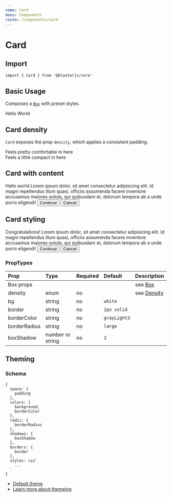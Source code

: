 ```yaml
---
name: Card
menu: Components
route: /components/card
---
```



# Card

## Import
`import { Card } from '@blasterjs/core'`

## Basic Usage

Composes a [`Box`](/typography/box) with preset styles.

<Playground>
  <Card>
    Hello World
  </Card>
</Playground>

## Card density

`Card` exposes the prop `density`, which applies a consistent padding.

<Playground>
  <Card density="comfortable">
    Feels pretty comfortable in here
  </Card>
  <br />
  <Card density="compact">
    Feels a little compact in here
  </Card>
</Playground>

## Card with content

<Playground>
  <Card density="comfortable">
    <Heading tag="h4">Hello world</Heading>
    <Text tag="p" mb="30px">Lorem ipsum dolor, sit amet consectetur adipisicing elit. Id magni repellendus illum quasi, officiis assumenda facere inventore accusamus maiores soluta, qui quibusdam et, dolorum tempora ab a unde porro eligendi!</Text>
    <Button appearance="prominent">Continue</Button>
    <Button appearance="minimal">Cancel</Button>
  </Card>
</Playground>

## Card styling

<Playground>
  <Card
    density="comfortable"
    boxShadow="4"
    bg="primaryTint"
    borderColor="primaryShade"
  >
    <Heading tag="h4">
      Congratulations!
    </Heading>
    <Text tag="p" mb="30px">
      Lorem ipsum dolor, sit amet consectetur adipisicing elit. Id magni repellendus illum quasi, officiis assumenda facere inventore accusamus maiores soluta, qui quibusdam et, dolorum tempora ab a unde porro eligendi!
    </Text>
    <Button appearance="prominent">Continue</Button>
    <Button appearance="minimal">Cancel</Button>
  </Card>
</Playground>

### PropTypes
| Prop | Type | Required | Default | Description |
|:-----|:-----|:---------|:--------|:------------|
| Box props | | | | see [Box](/primitives/) |
| density | enum | no |  | see [Density](/common/density) |
| bg | string | no | `white` | |
| border | string | no | `2px solid` | |
| borderColor | string | no | `grayLight3` | |
| borderRadius | string | no | `large` | |
| boxShadow | number or string | no | `2` | |

## Theming

### Schema
```
{
  space: {
    padding
  },
  colors: {
    background,
    borderColor
  },
  radii: {
    borderRadius
  },
  shadows: {
    boxShadow
  },
  borders: {
    border
  },
  styles: css`
    ...
  `
}
```

- [Default theme](https://github.com/raster-foundry/blasterjs/tree/master/packages/core/theme/components/heading)
- [Learn more about themeing](#)
